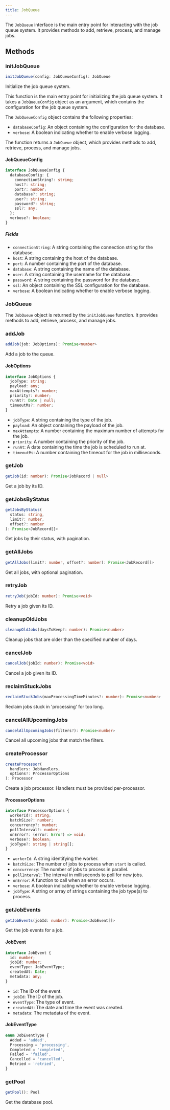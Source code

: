 ```yaml
---
title: JobQueue
---
```


The `JobQueue` interface is the main entry point for interacting with the job queue system. It provides methods to add, retrieve, process, and manage jobs.

## Methods

### initJobQueue

```ts
initJobQueue(config: JobQueueConfig): JobQueue
```

Initialize the job queue system.

This function is the main entry point for initializing the job queue system. It takes a `JobQueueConfig` object as an argument, which contains the configuration for the job queue system.

The `JobQueueConfig` object contains the following properties:

- `databaseConfig`: An object containing the configuration for the database.
- `verbose`: A boolean indicating whether to enable verbose logging.

The function returns a `JobQueue` object, which provides methods to add, retrieve, process, and manage jobs.

#### JobQueueConfig

```ts
interface JobQueueConfig {
  databaseConfig: {
    connectionString?: string;
    host?: string;
    port?: number;
    database?: string;
    user?: string;
    password?: string;
    ssl?: any;
  };
  verbose?: boolean;
}
```

##### Fields

- `connectionString`: A string containing the connection string for the database.
- `host`: A string containing the host of the database.
- `port`: A number containing the port of the database.
- `database`: A string containing the name of the database.
- `user`: A string containing the username for the database.
- `password`: A string containing the password for the database.
- `ssl`: An object containing the SSL configuration for the database.
- `verbose`: A boolean indicating whether to enable verbose logging.

### JobQueue

The `JobQueue` object is returned by the `initJobQueue` function. It provides methods to add, retrieve, process, and manage jobs.

### addJob

```ts
addJob(job: JobOptions): Promise<number>
```

Add a job to the queue.

#### JobOptions

```ts
interface JobOptions {
  jobType: string;
  payload: any;
  maxAttempts?: number;
  priority?: number;
  runAt?: Date | null;
  timeoutMs?: number;
}
```

- `jobType`: A string containing the type of the job.
- `payload`: An object containing the payload of the job.
- `maxAttempts`: A number containing the maximum number of attempts for the job.
- `priority`: A number containing the priority of the job.
- `runAt`: A date containing the time the job is scheduled to run at.
- `timeoutMs`: A number containing the timeout for the job in milliseconds.

### getJob

```ts
getJob(id: number): Promise<JobRecord | null>
```

Get a job by its ID.

### getJobsByStatus

```ts
getJobsByStatus(
  status: string,
  limit?: number,
  offset?: number
): Promise<JobRecord[]>
```

Get jobs by their status, with pagination.

### getAllJobs

```ts
getAllJobs(limit?: number, offset?: number): Promise<JobRecord[]>
```

Get all jobs, with optional pagination.

### retryJob

```ts
retryJob(jobId: number): Promise<void>
```

Retry a job given its ID.

### cleanupOldJobs

```ts
cleanupOldJobs(daysToKeep?: number): Promise<number>
```

Cleanup jobs that are older than the specified number of days.

### cancelJob

```ts
cancelJob(jobId: number): Promise<void>
```

Cancel a job given its ID.

### reclaimStuckJobs

```ts
reclaimStuckJobs(maxProcessingTimeMinutes?: number): Promise<number>
```

Reclaim jobs stuck in 'processing' for too long.

### cancelAllUpcomingJobs

```ts
cancelAllUpcomingJobs(filters?): Promise<number>
```

Cancel all upcoming jobs that match the filters.

### createProcessor

```ts
createProcessor(
  handlers: JobHandlers,
  options?: ProcessorOptions
): Processor
```

Create a job processor. Handlers must be provided per-processor.

#### ProcessorOptions

```ts
interface ProcessorOptions {
  workerId?: string;
  batchSize?: number;
  concurrency?: number;
  pollInterval?: number;
  onError?: (error: Error) => void;
  verbose?: boolean;
  jobType?: string | string[];
}
```

- `workerId`: A string identifying the worker.
- `batchSize`: The number of jobs to process when `start` is called.
- `concurrency`: The number of jobs to process in parallel.
- `pollInterval`: The interval in milliseconds to poll for new jobs.
- `onError`: A function to call when an error occurs.
- `verbose`: A boolean indicating whether to enable verbose logging.
- `jobType`: A string or array of strings containing the job type(s) to process.

### getJobEvents

```ts
getJobEvents(jobId: number): Promise<JobEvent[]>
```

Get the job events for a job.

#### JobEvent

```ts
interface JobEvent {
  id: number;
  jobId: number;
  eventType: JobEventType;
  createdAt: Date;
  metadata: any;
}
```

- `id`: The ID of the event.
- `jobId`: The ID of the job.
- `eventType`: The type of event.
- `createdAt`: The date and time the event was created.
- `metadata`: The metadata of the event.

#### JobEventType

```ts
enum JobEventType {
  Added = 'added',
  Processing = 'processing',
  Completed = 'completed',
  Failed = 'failed',
  Cancelled = 'cancelled',
  Retried = 'retried',
}
```

### getPool

```ts
getPool(): Pool
```

Get the database pool.

